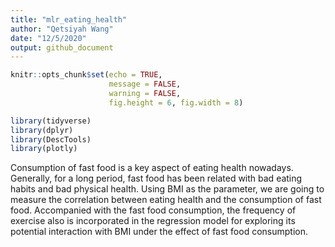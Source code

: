 ```yaml
---
title: "mlr_eating_health"
author: "Qetsiyah Wang"
date: "12/5/2020"
output: github_document
---
```


```r
knitr::opts_chunk$set(echo = TRUE,
                      message = FALSE,
                      warning = FALSE,
                      fig.height = 6, fig.width = 8)

library(tidyverse)
library(dplyr)
library(DescTools)
library(plotly)
```

  Consumption of fast food is a key aspect of eating health nowadays. Generally, for a long period, fast food has been related with bad eating habits and bad physical health. Using BMI as the parameter, we are going to measure the correlation between eating health and the consumption of fast food. Accompanied with the fast food consumption, the frequency of exercise also is incorporated in the regression model for exploring its potential interaction with BMI under the effect of fast food consumption.
  